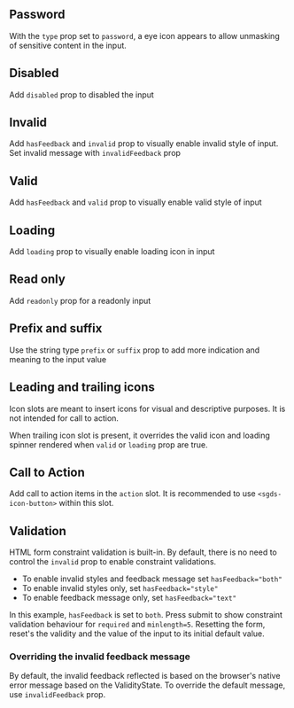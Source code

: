 ## Password 

With the `type` prop set to `password`, a eye icon appears to allow unmasking of sensitive content in the input. 

<Canvas of={InputStories.PasswordInput}>
  <Story of={InputStories.PasswordInput} />
</Canvas>

## Disabled 

Add `disabled` prop to disabled the input

<Canvas of={InputStories.DisabledInput}>
  <Story of={InputStories.DisabledInput} />
</Canvas>

## Invalid 

Add `hasFeedback` and `invalid` prop to visually enable invalid style of input. 
Set invalid message with `invalidFeedback` prop

<Canvas of={InputStories.InvalidInput}>
  <Story of={InputStories.InvalidInput} />
</Canvas>

## Valid 

Add `hasFeedback` and `valid` prop to visually enable valid style of input

<Canvas of={InputStories.ValidInput}>
  <Story of={InputStories.ValidInput} />
</Canvas>

## Loading  

Add `loading` prop to visually enable loading icon in input

<Canvas of={InputStories.LoadingInput}>
  <Story of={InputStories.LoadingInput} />
</Canvas>

## Read only  

Add `readonly` prop for a readonly input

<Canvas of={InputStories.ReadonlyInput}>
  <Story of={InputStories.ReadonlyInput} />
</Canvas>

## Prefix and suffix 

Use the string type `prefix` or `suffix` prop to add more indication and meaning to the input value

<Canvas of={InputStories.PrefixInput}>
  <Story of={InputStories.PrefixInput} />
</Canvas>

<Canvas of={InputStories.SuffixInput}>
  <Story of={InputStories.SuffixInput} />
</Canvas>

## Leading and trailing icons 

Icon slots are meant to insert icons for visual and descriptive purposes. It is not intended for call to action. 

<Canvas of={InputStories.LeadingIcon}>
  <Story of={InputStories.LeadingIcon} />
</Canvas>

When trailing icon slot is present, it overrides the valid icon and loading spinner rendered when `valid` or `loading` prop are true.

<Canvas of={InputStories.TrailingIcon}>
  <Story of={InputStories.TrailingIcon} />
</Canvas>

## Call to Action

Add call to action items in the `action` slot. It is recommended to use `<sgds-icon-button>` within this slot.

<Canvas of={InputStories.Action}>
  <Story of={InputStories.Action} />
</Canvas>

## Validation 

HTML form constraint validation is built-in. By default, there is no need to control the `invalid` prop to enable constraint validations. 

- To enable invalid styles and feedback message set `hasFeedback="both"`
- To enable invalid styles only, set `hasFeedback="style"`
- To enable feedback message only, set `hasFeedback="text"`

In this example, `hasFeedback` is set to `both`. Press submit to show constraint validation behaviour for `required` and `minlength=5`. 
Resetting the form, reset's the validity and the value of the input to its initial default value.

<Canvas of={InputStories.InputValidation}>
  <Story of={InputStories.InputValidation} />
</Canvas>

### Overriding the invalid feedback message 

By default, the invalid feedback reflected is based on the browser's native error message based on the ValidityState.  To override the default message, 
use `invalidFeedback` prop. 

<Canvas of={InputStories.OverrideInvalidFeedback}>
  <Story of={InputStories.OverrideInvalidFeedback} />
</Canvas>